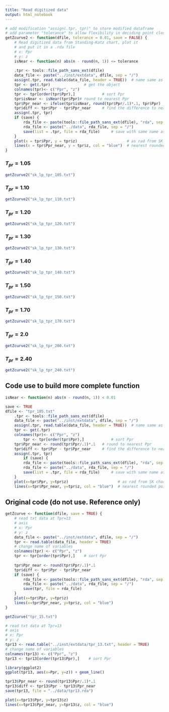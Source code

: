 ```yaml
---
title: "Read digitized data"
output: html_notebook
---
```




```r
# add modification "assign(.tpr, tpr)" to store modified dataframe
# add parameter "tolerance" to allow flexibility in deciding point closeness
getZcurve2 <- function(dfile, tolerance = 0.01, save = FALSE) {
    # Read digitized data from Standing-Katz chart, plot it 
    # and put it in a .rda file
    # x: Ppr
    # y: z
    isNear <- function(n) abs(n - round(n, 1)) <= tolerance
    
    .tpr <- tools::file_path_sans_ext(dfile)
    data_file <- paste("../inst/extdata", dfile, sep = "/")
    assign(.tpr, read.table(data_file, header = TRUE))  # name same as file name
    tpr <- get(.tpr)               # get the object
    colnames(tpr)<- c("Ppr", "z")
    tpr <- tpr[order(tpr$Ppr),]            # sort Ppr
    tpr$isNear <- isNear(tpr$Ppr)# round to nearest Ppr
    tpr$Ppr_near <- ifelse(tpr$isNear, round(tpr$Ppr/.1)*.1, tpr$Ppr)
    tpr$diff <- tpr$Ppr - tpr$Ppr_near     # find the difference to nearest
    assign(.tpr, tpr)
    if (save) {
        rda_file <- paste(tools::file_path_sans_ext(dfile), "rda", sep = ".")
        rda_file <- paste("../data", rda_file, sep = "/")
        save(list = .tpr, file = rda_file)     # save with same name as string
    }
    plot(x = tpr$Ppr, y = tpr$z)                      # as rad from SK chart
    lines(x = tpr$Ppr_near, y = tpr$z, col = "blue")  # nearest rounded points
}
```


### $T_{pr} = 1.05$

```r
getZcurve2("sk_lp_tpr_105.txt")
```


### $T_{pr} = 1.10$

```r
getZcurve2("sk_lp_tpr_110.txt")
```



### $T_{pr} = 1.20$

```r
getZcurve2("sk_lp_tpr_120.txt")
```


### $T_{pr} = 1.30$

```r
getZcurve2("sk_lp_tpr_130.txt")
```

### $T_{pr} = 1.40$

```r
getZcurve2("sk_lp_tpr_140.txt")
```

### $T_{pr} = 1.50$

```r
getZcurve2("sk_lp_tpr_150.txt")
```

### $T_{pr} = 1.70$

```r
getZcurve2("sk_lp_tpr_170.txt")
```




### $T_{pr} = 2.0$

```r
getZcurve2("sk_lp_tpr_200.txt")
```


### $T_{pr} = 2.40$

```r
getZcurve2("sk_lp_tpr_240.txt")
```















## Code use to build more complete function
```r
isNear <- function(n) abs(n - round(n, 1)) < 0.01
```


```r
save <- TRUE
dfile <- "tpr_105.txt"
    .tpr <- tools::file_path_sans_ext(dfile)
    data_file <- paste("../inst/extdata", dfile, sep = "/")
    assign(.tpr, read.table(data_file, header = TRUE))  # name same as file name
    tpr <- get(.tpr) 
    colnames(tpr)<- c("Ppr", "z")
        tpr <- tpr[order(tpr$Ppr),]            # sort Ppr
    tpr$Ppr_near <- round(tpr$Ppr/.1)*.1   # round to nearest Ppr
    tpr$diff <- tpr$Ppr - tpr$Ppr_near     # find the difference to nearest
    assign(.tpr, tpr)
        if (save) {
        rda_file <- paste(tools::file_path_sans_ext(dfile), "rda", sep = ".")
        rda_file <- paste("../data", rda_file, sep = "/")
        save(list = .tpr, file = rda_file)     # save with same name as string
    }
    plot(x=tpr$Ppr, y=tpr$z)                      # as rad from SK chart
    lines(x=tpr$Ppr_near, y=tpr$z, col = "blue")  # nearest rounded points

```







## Original code (do not use. Reference only)

```r
getZcurve <- function(dfile, save = TRUE) {
    # read txt data at Tpr=13 
    # axis
    # x: Ppr
    # y: z
    data_file <- paste("../inst/extdata", dfile, sep = "/")
    tpr <- read.table(data_file, header = TRUE)
    # change name of variables
    colnames(tpr) <- c("Ppr", "z")
    tpr <- tpr[order(tpr$Ppr),]    # sort Ppr
    
    tpr$Ppr_near <- round(tpr$Ppr/.1)*.1
    tpr$diff <- tpr$Ppr - tpr$Ppr_near
    if (save) {
        rda_file <- paste(tools::file_path_sans_ext(dfile), "rda", sep = ".")
        rda_file <- paste("../data", rda_file, sep = "/")
        save(tpr, file = rda_file)
    }
    plot(x=tpr$Ppr, y=tpr$z)
    lines(x=tpr$Ppr_near, y=tpr$z, col = "blue")       
}
```


```r
getZcurve("tpr_15.txt")
```



```r
# read txt data at Tpr=13 
# axis
# x: Ppr
# y: z
tpr13 <- read.table("../inst/extdata/tpr_13.txt", header = TRUE)
# change name of variables
colnames(tpr13) <- c("Ppr", "z")
tpr13 <- tpr13[order(tpr13$Ppr),]    # sort Ppr
```

```r
library(ggplot2)
ggplot(tpr13, aes(x=Ppr, y=z)) + geom_line()
```

```r
tpr13$Ppr_near <- round(tpr13$Ppr/.1)*.1
tpr13$diff <- tpr13$Ppr - tpr13$Ppr_near
save(tpr13, file = "../data/tpr13.rda")
```

```r
plot(x=tpr13$Ppr, y=tpr13$z)
lines(x=tpr13$Ppr_near, y=tpr13$z, col = "blue")
```

